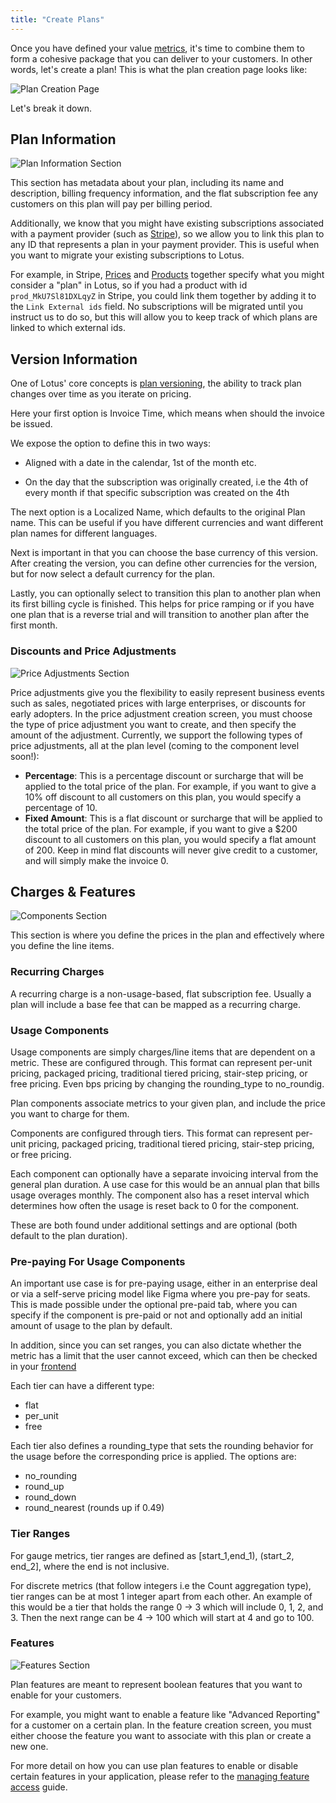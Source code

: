 ```yaml
---
title: "Create Plans"
---
```


Once you have defined your value [metrics](/metering/creating-metrics), it's
time to combine them to form a cohesive package that you can deliver to your
customers. In other words, let's create a plan! This is what the plan creation
page looks like:

![Plan Creation Page](/images/plan-management/create_plan-53a83aaa55da2a676ec6bc0025ed842f.png)

Let's break it down.

## Plan Information

![Plan Information Section](/images/plan-management/plan_info-18cd963ccb0993f03d011f221c6c3e82.png)

This section has metadata about your plan, including its name and description, billing frequency information, and the flat subscription fee any customers on this plan will pay per billing period.

Additionally, we know that you might have existing subscriptions associated with
a payment provider (such as [Stripe](/external-integrations/stripe)), so we
allow you to link this plan to any ID that represents a plan in your payment
provider. This is useful when you want to migrate your existing subscriptions to
Lotus.

For example, in Stripe, [Prices](https://stripe.com/docs/api/prices) and
[Products](https://stripe.com/docs/api/products) together specify what you might
consider a "plan" in Lotus, so if you had a product with id
`prod_MkU7Sl81DXLqyZ` in Stripe, you could link them together by adding it to
the `Link External ids` field. No subscriptions will be migrated until you
instruct us to do so, but this will allow you to keep track of which plans are
linked to which external ids.

## Version Information

One of Lotus' core concepts is [plan versioning](./versioning.md), the ability to track plan changes over time as you iterate on pricing.

Here your first option is Invoice Time, which means when should the invoice be issued.

We expose the option to define this in two ways:

- Aligned with a date in the calendar, 1st of the month etc.

- On the day that the subscription was originally created, i.e the 4th of every month if that specific subscription was created on the 4th

The next option is a Localized Name, which defaults to the original Plan name. This can be useful if you have different currencies and want different plan names for different languages.

Next is important in that you can choose the base currency of this version. After creating the version, you can define other currencies for the version, but for now select a default currency for the plan.

Lastly, you can optionally select to transition this plan to another plan when its first billing cycle is finished. This helps for price ramping or if you have one plan that is a reverse trial and will transition to another plan after the first month.

### Discounts and Price Adjustments

![Price Adjustments Section](/images/plan-management/price_adjustments-f7c55490d82d6d1085c9c81bd3f3b2ff.png)

Price adjustments give you the flexibility to easily represent business events
such as sales, negotiated prices with large enterprises, or discounts for early
adopters. In the price adjustment creation screen, you must choose the type of
price adjustment you want to create, and then specify the amount of the
adjustment. Currently, we support the following types of price adjustments, all
at the plan level (coming to the component level soon!):

- **Percentage**: This is a percentage discount or surcharge that will be
  applied to the total price of the plan. For example, if you want to give a 10%
  off discount to all customers on this plan, you would specify a percentage
  of 10.
- **Fixed Amount**: This is a flat discount or surcharge that will be applied to
  the total price of the plan. For example, if you want to give a $200 discount
  to all customers on this plan, you would specify a flat amount of 200\. Keep
  in mind flat discounts will never give credit to a customer, and will simply
  make the invoice 0.

## Charges & Features

![Components Section](/images/plan-management/component-f5b44aa2b319b8418c9ba698b685ee4c.png)

This section is where you define the prices in the plan and effectively where you define the line items.

### Recurring Charges

A recurring charge is a non-usage-based, flat subscription fee. Usually a plan will include a base fee that can be mapped as a recurring charge.

### Usage Components

Usage components are simply charges/line items that are dependent on a metric. These are configured through. This format can represent per-unit
pricing, packaged pricing, traditional tiered pricing, stair-step pricing, or
free pricing. Even bps pricing by changing the rounding_type to no_roundig.

Plan components associate metrics to your given plan, and include the price you
want to charge for them.

Components are configured through tiers. This format can represent per-unit
pricing, packaged pricing, traditional tiered pricing, stair-step pricing, or
free pricing.

Each component can optionally have a separate invoicing interval from the general plan duration. A use case for this would be an annual plan that bills usage overages monthly. The component also has a reset interval which determines how often the usage is reset back to 0 for the component.

These are both found under additional settings and are optional (both default to the plan duration).

### Pre-paying For Usage Components

An important use case is for pre-paying usage, either in an enterprise deal or via a self-serve pricing model like Figma where you pre-pay for seats. This is made possible under the optional pre-paid tab, where you can specify if the component is pre-paid or not and optionally add an initial amount of usage to the plan by default.

In addition, since you can set ranges, you can also dictate whether the metric
has a limit that the user cannot exceed, which can then be checked in your
[frontend](/subscription-lifecycle/managing-access)

Each tier can have a different type:

- flat
- per_unit
- free

Each tier also defines a rounding_type that sets the rounding behavior for the usage before the corresponding price is applied. The options are:

- no_rounding
- round_up
- round_down
- round_nearest (rounds up if 0.49)

### Tier Ranges

For gauge metrics, tier ranges are defined as \[start_1,end_1), (start_2,
end_2\], where the end is not inclusive.

For discrete metrics (that follow integers i.e the Count aggregation type), tier
ranges can be at most 1 integer apart from each other. An example of this would
be a tier that holds the range 0 -> 3 which will include 0, 1, 2, and 3\. Then
the next range can be 4 -> 100 which will start at 4 and go to 100.

### Features

![Features Section](/images/plan-management/feature-72d0da85a702bd716c20d3ccd357c25a.png)

Plan features are meant to represent boolean features that you want to enable
for your customers.

For example, you might want to enable a feature like
"Advanced Reporting" for a customer on a certain plan. In the feature creation
screen, you must either choose the feature you want to associate with this plan
or create a new one.

For more detail on how you can use plan features to enable
or disable certain features in your application, please refer to the
[managing feature access](/subscription-lifecycle/managing-access) guide.
